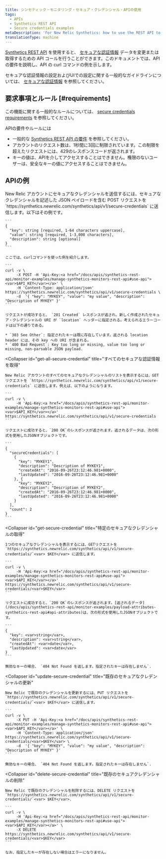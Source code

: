 ```yaml
---
title: シンセティック・モニタリング・セキュア・クレデンシャル・APIの使用
tags:
  - APIs
  - Synthetics REST API
  - Secure credentials examples
metaDescription: 'For New Relic Synthetics: how to use the REST API to manage secure credentials.'
translationType: machine
---
```


[Synthetics REST API](/docs/apis/synthetics-rest-api/monitor-examples/manage-synthetics-monitors-rest-api) を使用すると、 [セキュアな認証情報](/docs/synthetics/new-relic-synthetics/using-monitors/secure-credentials-store-credentials-information-scripted-browsers) データを変更または取得するための API コールを行うことができます。このドキュメントでは、API の要件を説明し、API の curl コマンドの例を示します。

セキュアな認証情報の設定およびUIでの設定に関する一般的なガイドラインについては、 [セキュアな認証情報](/docs/synthetics/new-relic-synthetics/using-monitors/secure-credentials-store-credentials-information-scripted-browsers) を参照してください。

## 要求事項とルール [#requirements]

この機能に関する一般的なルールについては、 [secure credentials requirements](/docs/synthetics/new-relic-synthetics/using-monitors/secure-credentials-store-credentials-information-scripted-browsers#requirements) を参照してください。

APIの要件やルールには

* 一般的な [Synthetics REST API の要件](/docs/apis/synthetics-rest-api/monitor-examples/manage-synthetics-monitors-rest-api#use-api) を参照してください。
* アカウントのリクエスト数は、1秒間に3回に制限されています。この制限を超えたリクエストには、429のレスポンスコードが返されます。
* キーの値は、APIを介してアクセスすることはできません。権限のないユーザーは、安全なキーの値にアクセスすることはできません。

## APIの例

<CollapserGroup>
  <Collapser
    id="add-secure-credential"
    title="セキュアなクレデンシャルの追加"
  >
    New Relic アカウントにセキュアなクレデンシャルを送信するには、セキュアなクレデンシャルを記述した JSON ペイロードを含む POST リクエストを `https://synthetics.newrelic.com/synthetics/api/v1/secure-credentials` に送信します。以下はその例です。

    ```
    {
      "key": string [required, 1-64 characters uppercase],
      "value": string [required, 1-3,000 characters],
      "description": string [optional]
    }
    ```

    ここでは、curlコマンドを使った例を紹介します。

    ```
    curl -v \
         -X POST -H 'Api-Key:<a href="/docs/apis/synthetics-rest-api/monitor-examples/manage-synthetics-monitors-rest-api#use-api"><var>$API_KEY</var></a>' \
         -H 'Content-Type: application/json' https://synthetics.newrelic.com/synthetics/api/v1/secure-credentials \
         -d  '{ "key": "MYKEY", "value": "my value", "description": "Description of MYKEY" }'
    ```

    リクエストが成功すると、 `201 Created` レスポンスが返され、新しく作成されたセキュア・クレデンシャルの URI が `location` ヘッダーに指定される。考えられるエラーコードは以下の通りである。

    * `303 See Other`: 指定されたキーは既に存在しています。返される location header には、その key への URI が含まれる。
    * `400 Bad Request`: Key too long or missing, value too long or missing, non-parsable JSON payload.
  </Collapser>

  <Collapser
    id="get-all-secure-credential"
    title="すべてのセキュアな認証情報を取得"
  >
    New Relic アカウントのすべてのセキュアなクレデンシャルのリストを表示するには、GET リクエストを `https://synthetics.newrelic.com/synthetics/api/v1/secure-credentials` に送信します。例えば、以下のようになります。

    ```
    curl -v \
         -H 'Api-Key:<a href="/docs/apis/synthetics-rest-api/monitor-examples/manage-synthetics-monitors-rest-api#use-api"><var>$API_KEY</var></a>' https://synthetics.newrelic.com/synthetics/api/v1/secure-credentials
    ```

    リクエストに成功すると、`200 OK`のレスポンスが返されます。返されるデータは、次の形式を使用したJSONオブジェクトです。

    ```
    {
      "secureCredentials": [
        {
          "key": "MYKEY1",
          "description": "Description of MYKEY1",
          "createdAt": "2016-09-26T23:12:46.981+0000",
          "lastUpdated": "2016-09-26T23:12:46.981+0000"
        }, {
          "key": "MYKEY2",
          "description": "Description of MYKEY2",
          "createdAt": "2016-09-26T23:12:46.981+0000",
          "lastUpdated": "2016-09-26T23:12:46.981+0000"
        }
      ],
      "count": 2
    }
    ```
  </Collapser>

  <Collapser
    id="get-secure-credential"
    title="特定のセキュアなクレデンシャルの取得"
  >
    1つのセキュアなクレデンシャルを表示するには、GETリクエストを `https://synthetics.newrelic.com/synthetics/api/v1/secure-credentials/`<var> $KEY</var> に送信します。

    ```
    curl -v \
         -H 'Api-Key:<a href="/docs/apis/synthetics-rest-api/monitor-examples/manage-synthetics-monitors-rest-api#use-api"><var>$API_KEY</var></a>' https://synthetics.newrelic.com/synthetics/api/v1/secure-credentials/<var>$KEY</var>
    ```

    リクエストに成功すると、`200 OK`のレスポンスが返されます。[返されるデータ](/docs/apis/synthetics-rest-api/monitor-examples/payload-attributes-synthetics-rest-api#api-attributes)は、次の形式を使用したJSONオブジェクトです。

    ```
    {
      "key": <var>string</var>,
      "description": <var>string</var>,
      "createdAt": <var>date</var>,​
      "lastUpdated": <var>date</var>
    }
    ```

    無効なキーの場合、 `404 Not Found を返します。指定されたキーは存在しません`.
  </Collapser>

  <Collapser
    id="update-secure-credential"
    title="既存のセキュアなクレデンシャルの更新"
  >
    New Relic で既存のクレデンシャルを更新するには、PUT リクエストを `https://synthetics.newrelic.com/synthetics/api/v1/secure-credentials/`<var> $KEY</var> に送信します。

    ```
    curl -v \
         -X PUT -H 'Api-Key:<a href="/docs/apis/synthetics-rest-api/monitor-examples/manage-synthetics-monitors-rest-api#use-api"><var>$API_KEY</var></a>' \
         -H 'Content-Type: application/json' https://synthetics.newrelic.com/synthetics/api/v1/secure-credentials/<var>$KEY</var> \
         -d  '{ "key": "MYKEY", "value": "my value", "description": "Description of MYKEY" }'
    ```

    無効なキーの場合、 `404 Not Found を返します。指定されたキーは存在しません`.
  </Collapser>

  <Collapser
    id="delete-secure-credential"
    title="既存のセキュアクレデンシャルの削除"
  >
    New Relic で既存のクレデンシャルを削除するには、DELETE リクエストを `https://synthetics.newrelic.com/synthetics/api/v1/secure-credentials/`<var> $KEY</var>.

    ```
    curl -v \
         -H 'Api-Key:<a href="/docs/apis/synthetics-rest-api/monitor-examples/manage-synthetics-monitors-rest-api#use-api"><var>$API_KEY</var></a>' \
         -X DELETE https://synthetics.newrelic.com/synthetics/api/v1/secure-credentials/<var>$KEY</var>
    ```

    なお、指定したキーが存在しない場合はエラーになりません。
  </Collapser>
</CollapserGroup>
